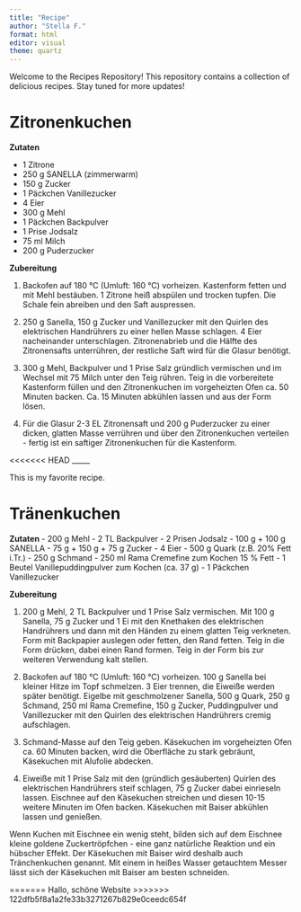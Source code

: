 ```yaml
---
title: "Recipe"
author: "Stella F."
format: html
editor: visual
theme: quartz 
---
```


Welcome to the Recipes Repository! This repository contains a collection of delicious recipes. Stay tuned for more updates!

# **Zitronenkuchen**

**Zutaten**

-   1 Zitrone
-   250 g SANELLA (zimmerwarm)
-   150 g Zucker
-   1 Päckchen Vanillezucker
-   4 Eier
-   300 g Mehl
-   1 Päckchen Backpulver
-   1 Prise Jodsalz
-   75 ml Milch
-   200 g Puderzucker

**Zubereitung**

1.  Backofen auf 180 °C (Umluft: 160 °C) vorheizen. Kastenform fetten und mit Mehl bestäuben. 1 Zitrone heiß abspülen und trocken tupfen. Die Schale fein abreiben und den Saft auspressen.

2.  250 g Sanella, 150 g Zucker und Vanillezucker mit den Quirlen des elektrischen Handrührers zu einer hellen Masse schlagen. 4 Eier nacheinander unterschlagen. Zitronenabrieb und die Hälfte des Zitronensafts unterrühren, der restliche Saft wird für die Glasur benötigt.

3.  300 g Mehl, Backpulver und 1 Prise Salz gründlich vermischen und im Wechsel mit 75 Milch unter den Teig rühren. Teig in die vorbereitete Kastenform füllen und den Zitronenkuchen im vorgeheizten Ofen ca. 50 Minuten backen. Ca. 15 Minuten abkühlen lassen und aus der Form lösen.

4.  Für die Glasur 2-3 EL Zitronensaft und 200 g Puderzucker zu einer dicken, glatten Masse verrühren und über den Zitronenkuchen verteilen - fertig ist ein saftiger Zitronenkuchen für die Kastenform.

<<<<<<< HEAD
_____

This is my favorite recipe.

# **Tränenkuchen**


**Zutaten**
- 200 g Mehl
- 2 TL Backpulver
- 2 Prisen Jodsalz
- 100 g + 100 g SANELLA
- 75 g + 150 g + 75 g Zucker
- 4 Eier
- 500 g Quark (z.B. 20% Fett i.Tr.)
- 250 g Schmand
- 250 ml Rama Cremefine zum Kochen 15 % Fett
- 1 Beutel Vanillepuddingpulver zum Kochen (ca. 37 g)
- 1 Päckchen Vanillezucker

**Zubereitung**

1. 200 g Mehl, 2 TL Backpulver und 1 Prise Salz vermischen. Mit 100 g Sanella, 75 g Zucker und 1 Ei mit den Knethaken des elektrischen Handrührers und dann mit den Händen zu einem glatten Teig verkneten. Form mit Backpapier auslegen oder fetten, den Rand fetten. Teig in die Form drücken, dabei einen Rand formen. Teig in der Form bis zur weiteren Verwendung kalt stellen.

2. Backofen auf 180 °C (Umluft: 160 °C) vorheizen. 100 g Sanella bei kleiner Hitze im Topf schmelzen. 3 Eier trennen, die Eiweiße werden später benötigt. Eigelbe mit geschmolzener Sanella, 500 g Quark, 250 g Schmand, 250 ml Rama Cremefine, 150 g Zucker, Puddingpulver und Vanillezucker mit den Quirlen des elektrischen Handrührers cremig aufschlagen.

3. Schmand-Masse auf den Teig geben. Käsekuchen im vorgeheizten Ofen ca. 60 Minuten backen, wird die Oberfläche zu stark gebräunt, Käsekuchen mit Alufolie abdecken.

4. Eiweiße mit 1 Prise Salz mit den (gründlich gesäuberten) Quirlen des elektrischen Handrührers steif schlagen, 75 g Zucker dabei einrieseln lassen. Eischnee auf den Käsekuchen streichen und diesen 10-15 weitere Minuten im Ofen backen. Käsekuchen mit Baiser abkühlen lassen und genießen.

Wenn Kuchen mit Eischnee ein wenig steht, bilden sich auf dem Eischnee kleine goldene Zuckertröpfchen - eine ganz natürliche Reaktion und ein hübscher Effekt. Der Käsekuchen mit Baiser wird deshalb auch Tränchenkuchen genannt. Mit einem in heißes Wasser getauchtem Messer lässt sich der Käsekuchen mit Baiser am besten schneiden.


=======
Hallo, schöne Website
>>>>>>> 122dfb5f8a1a2fe33b3271267b829e0ceedc654f
